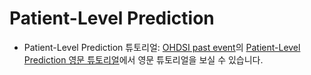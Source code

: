 # Patient-Level Prediction
* Patient-Level Prediction 튜토리얼: [OHDSI past event](https://www.ohdsi.org/past-events/)의 [Patient-Level Prediction 영문 튜토리얼](https://www.ohdsi.org/past-events/patient-level-prediction)에서 영문 튜토리얼을 보실 수 있습니다.
